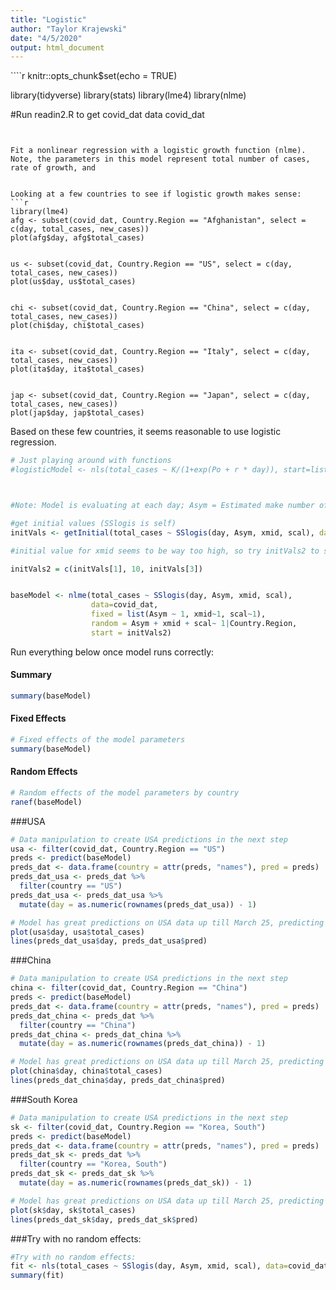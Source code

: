 ```yaml
---
title: "Logistic"
author: "Taylor Krajewski"
date: "4/5/2020"
output: html_document
---
```


````r
knitr::opts_chunk$set(echo = TRUE)

library(tidyverse)
library(stats)
library(lme4)
library(nlme)

#Run readin2.R to get covid_dat data
covid_dat
```


Fit a nonlinear regression with a logistic growth function (nlme). Note, the parameters in this model represent total number of cases, rate of growth, and 


Looking at a few countries to see if logistic growth makes sense:
```r
library(lme4)
afg <- subset(covid_dat, Country.Region == "Afghanistan", select = c(day, total_cases, new_cases))
plot(afg$day, afg$total_cases)


us <- subset(covid_dat, Country.Region == "US", select = c(day, total_cases, new_cases))
plot(us$day, us$total_cases)


chi <- subset(covid_dat, Country.Region == "China", select = c(day, total_cases, new_cases))
plot(chi$day, chi$total_cases)


ita <- subset(covid_dat, Country.Region == "Italy", select = c(day, total_cases, new_cases))
plot(ita$day, ita$total_cases)


jap <- subset(covid_dat, Country.Region == "Japan", select = c(day, total_cases, new_cases))
plot(jap$day, jap$total_cases)
```

Based on these few countries, it seems reasonable to use logistic regression. 


```r

# Just playing around with functions
#logisticModel <- nls(total_cases ~ K/(1+exp(Po + r * day)), start=list(Po=0, r=-.05, K=20), data=afg)



#Note: Model is evaluating at each day; Asym = Estimated make number of cases; xmid = estimated day of inflection; scal = a numeric scale parameter on the input axis

#get initial values (SSlogis is self)
initVals <- getInitial(total_cases ~ SSlogis(day, Asym, xmid, scal), data=covid_dat)

#initial value for xmid seems to be way too high, so try initVals2 to see if it adjusts

initVals2 = c(initVals[1], 10, initVals[3])


baseModel <- nlme(total_cases ~ SSlogis(day, Asym, xmid, scal),
                  data=covid_dat,
                  fixed = list(Asym ~ 1, xmid~1, scal~1),
                  random = Asym + xmid + scal~ 1|Country.Region,
                  start = initVals2)


```


Run everything below once model runs correctly:

#### Summary

```r
summary(baseModel)
```

#### Fixed Effects

```r
# Fixed effects of the model parameters
summary(baseModel)
```

#### Random Effects

```r
# Random effects of the model parameters by country
ranef(baseModel)
```



###USA
```r
# Data manipulation to create USA predictions in the next step
usa <- filter(covid_dat, Country.Region == "US")
preds <- predict(baseModel)
preds_dat <- data.frame(country = attr(preds, "names"), pred = preds)
preds_dat_usa <- preds_dat %>% 
  filter(country == "US") 
preds_dat_usa <- preds_dat_usa %>%
  mutate(day = as.numeric(rownames(preds_dat_usa)) - 1)

# Model has great predictions on USA data up till March 25, predicting a normal curve with peak new cases at day 29
plot(usa$day, usa$total_cases)
lines(preds_dat_usa$day, preds_dat_usa$pred)
```


###China
```r
# Data manipulation to create USA predictions in the next step
china <- filter(covid_dat, Country.Region == "China")
preds <- predict(baseModel)
preds_dat <- data.frame(country = attr(preds, "names"), pred = preds)
preds_dat_china <- preds_dat %>% 
  filter(country == "China") 
preds_dat_china <- preds_dat_china %>%
  mutate(day = as.numeric(rownames(preds_dat_china)) - 1)

# Model has great predictions on USA data up till March 25, predicting a normal curve with peak new cases at day 29
plot(china$day, china$total_cases)
lines(preds_dat_china$day, preds_dat_china$pred)
```


###South Korea
```r
# Data manipulation to create USA predictions in the next step
sk <- filter(covid_dat, Country.Region == "Korea, South")
preds <- predict(baseModel)
preds_dat <- data.frame(country = attr(preds, "names"), pred = preds)
preds_dat_sk <- preds_dat %>% 
  filter(country == "Korea, South") 
preds_dat_sk <- preds_dat_sk %>%
  mutate(day = as.numeric(rownames(preds_dat_sk)) - 1)

# Model has great predictions on USA data up till March 25, predicting a normal curve with peak new cases at day 29
plot(sk$day, sk$total_cases)
lines(preds_dat_sk$day, preds_dat_sk$pred)
```




###Try with no random effects:

```r

#Try with no random effects:
fit <- nls(total_cases ~ SSlogis(day, Asym, xmid, scal), data=covid_dat)
summary(fit)

```


